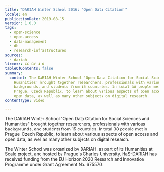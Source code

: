 ```yaml
---
title: "DARIAH Winter School 2016: 'Open Data Citation'"
locale: en
publicationDate: 2019-08-15
version: 1.0.0
tags:
  - open-science
  - open-access
  - data-management
  - dh
  - research-infrastructures
sources:
  - dariah
license: CC BY 4.0
tableOfContents: false
summary:
  content: The DARIAH Winter School 'Open Data Citation for Social Sciences and
    Humanities' brought together researchers, professionals with various
    backgrounds, and students from 15 countries. In total 38 people met in
    Prague, Czech Republic, to learn about various aspects of open access and
    open data, as well as many other subjects on digital research.
contentType: video

---
```


The DARIAH Winter School "Open Data Citation for Social Sciences and Humanities" brought together researchers, professionals with various backgrounds, and students from 15 countries. In total 38 people met in Prague, Czech Republic, to learn about various aspects of open access and open data, as well as many other subjects on digital research.

The Winter School was organized by DARIAH, as part of its Humanities at Scale project, and hosted by Prague's Charles University. HaS-DARIAH has received funding from the EU Horizon 2020 Research and Innovation Programme under Grant Agreement No. 675570.

<VideoCard
  title="DARIAH Winter School 2016"
  subtitle="Open Data Citation"
  id="UUaWHmhqO2k"
  image="images/open-data-citation.png"
/>
